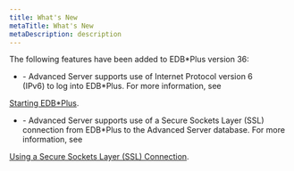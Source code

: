 ```yaml
---
title: What's New
metaTitle: What's New
metaDescription: description
---
```


The following features have been added to EDB*Plus version 36:

  - \- Advanced Server supports use of Internet Protocol version 6  
    (IPv6) to log into EDB*Plus. For more information, see

[Starting EDB*Plus](starting_edb_plus).

  - \- Advanced Server supports use of a Secure Sockets Layer (SSL)  
    connection from EDB*Plus to the Advanced Server database. For more
    information, see

[Using a Secure Sockets Layer (SSL)
Connection](using_edb_plus_with_ssl).
